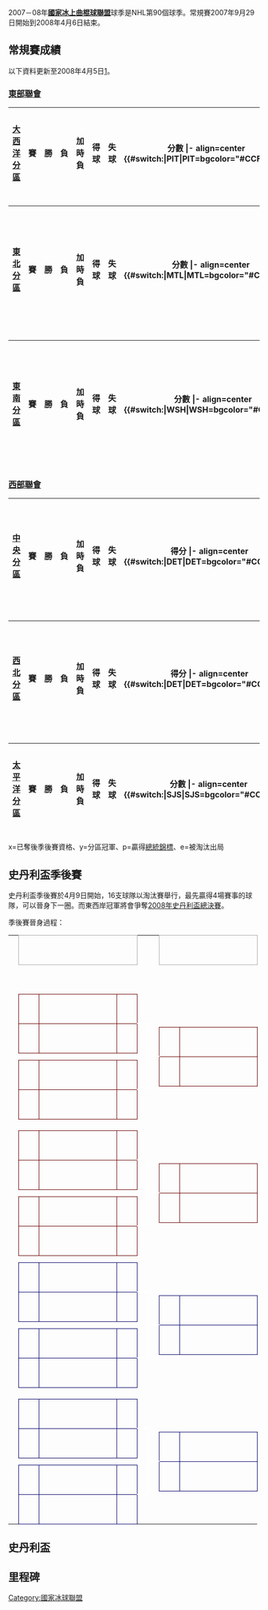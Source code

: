 2007－08年'''[[國家冰上曲棍球聯盟|國家冰上曲棍球聯盟]]'''球季是NHL第90個球季。常規賽2007年9月29日開始到2008年4月6日結束。

== 常規賽成績 ==

以下資料更新至2008年4月5日[http://www.nhl.com/nhl/app?service=page&page=StandingsPage&type=CON]{{dead link|date=2018年2月 |bot=InternetArchiveBot |fix-attempted=yes }}。

=== [[東部聯會|東部聯會]] ===
{| class="wikitable"
! width="40%" | [[大西洋分區|大西洋分區]]
! width="5%" | 賽
! width="5%" | 勝
! width="5%" | 負
! width="5%" | 加時負
! width="7.5%" | 得球
! width="7.5%" | 失球
! width="7.5%" | 分數
|- align=center {{#switch:{{{team}}}|PIT|PIT=bgcolor="#CCFFCC"}}
|align=left| y-[[匹茲堡企鵝|匹茲堡企鵝]] || 82 || 47 || 27 || 8 || 247 || 216 || 102
|- align=center {{#switch:{{{team}}}|NJD|NJD=bgcolor="#CCFFCC"}}
|align=left| x-[[新澤西魔鬼|新澤西魔鬼]] || 82 || 46 || 29 || 7 || 206 || 197 || 99
|- align=center {{#switch:{{{team}}}|NYR|NYR=bgcolor="#CCFFCC"}}
|align=left| x-[[紐約遊騎兵|紐約遊騎兵]] || 82 || 42 || 27 || 13 || 213 || 199 || 97
|- align=center {{#switch:{{{team}}}|PHI|PHI=bgcolor="#CCFFCC"}}
|align=left| x-[[費城飛人|費城飛人]] || 82 || 42 || 29 || 11 || 248 || 233 || 95
|- align=center {{#switch:{{{team}}}|NYI|NYI=bgcolor="#CCFFCC"}}
|align=left| e-[[紐約島人|紐約島人]] || 82 || 35 || 38 || 9 || 194 || 243 || 79
|}

{| class="wikitable"
! width="40%" | [[東北分區|東北分區]]
! width="5%" | 賽
! width="5%" | 勝
! width="5%" | 負
! width="5%" | 加時負
! width="7.5%" | 得球
! width="7.5%" | 失球
! width="7.5%" | 分數
|- align=center {{#switch:{{{team}}}|MTL|MTL=bgcolor="#CCFFCC"}}
|align=left| y-[[蒙特利爾加拿大人|蒙特利爾加拿大人]] || 82 || 47 || 25 || 10 || 262 || 222 || 104
|- align=center {{#switch:{{{team}}}|OTT|OTT=bgcolor="#CCFFCC"}}
|align=left| x-[[渥太華參議員|渥太華參議員]] || 82 || 43 || 31 || 8 || 261 || 247 || 94
|- align=center {{#switch:{{{team}}}|BOS|BOS=bgcolor="#CCFFCC"}}
|align=left| x-[[波士頓棕熊|波士頓棕熊]] || 82 || 41 || 29 || 12 || 212 || 222 || 94
|- align=center {{#switch:{{{team}}}|BUF|BUF=bgcolor="#CCFFCC"}}
|align=left| e-[[水牛城軍刀|水牛城軍刀]] || 82 || 39 || 31 || 12 || 255 || 242 || 90
|- align=center {{#switch:{{{team}}}|TOR|TOR=bgcolor="#CCFFCC"}}
|align=left| e-[[多倫多楓葉|多倫多楓葉]] || 82 || 36 || 35 || 11 || 231 || 260 || 83
|}

{| class="wikitable"
! width="40%" | [[東南分區|東南分區]]
! width="5%" | 賽
! width="5%" | 勝
! width="5%" | 負
! width="5%" | 加時負
! width="7.5%" | 得球
! width="7.5%" | 失球
! width="7.5%" | 分數
|- align=center {{#switch:{{{team}}}|WSH|WSH=bgcolor="#CCFFCC"}}
|align=left| y-[[華盛頓首都|華盛頓首都]] || 82 || 43 || 31 || 8 || 242 || 231 || 94
|- align=center {{#switch:{{{team}}}|CAR|CAR=bgcolor="#CCFFCC"}}
|align=left| e-[[卡羅來納颶風|卡羅來納颶風]] || 82 || 43 || 33 || 6 || 252 || 249 || 92
|- align=center {{#switch:{{{team}}}|FLA|FLA=bgcolor="#CCFFCC"}}
|align=left| e-[[佛羅里達美洲豹隊|佛羅里達美洲豹隊]] || 82 || 38 || 35 || 9 || 216 || 226 || 85
|- align=center {{#switch:{{{team}}}|ATL|ATL=bgcolor="#CCFFCC"}}
|align=left| e-[[亞特蘭大鶇鳥隊|亞特蘭大鶇鳥隊]] || 82 || 34 || 40 || 8 || 216 || 272 || 76
|- align=center {{#switch:{{{team}}}|TBL|TBL=bgcolor="#CCFFCC"}}
|align=left| e-[[坦帕灣閃電|坦帕灣閃電]] || 82 || 31 || 42 || 9 || 223 || 267 || 71
|}

=== [[西部聯會|西部聯會]] ===
{| class="wikitable"
! width="40%" | [[中央分區|中央分區]]
! width="5%" | 賽
! width="5%" | 勝
! width="5%" | 負
! width="5%" | 加時負
! width="7.5%" | 得球
! width="7.5%" | 失球
! width="7.5%" | 得分
|- align=center {{#switch:{{{team}}}|DET|DET=bgcolor="#CCFFCC"}}
|align=left| p-[[底特律紅翼|底特律紅翼]] || 82 || 54 || 21 || 7 || 257 || 184 || 115
|- align=center {{#switch:{{{team}}}|NSH|NSH=bgcolor="#CCFFCC"}}
|align=left| x-[[納什維爾掠奪者|納什維爾掠奪者]] || 82 || 41 || 32 || 9 || 230 || 229 || 91
|- align=center {{#switch:{{{team}}}|CHI|CHI=bgcolor="#CCFFCC"}}
|align=left| e-[[芝加哥黑鷹|芝加哥黑鷹]] || 82 || 40 || 34 || 8 || 239 || 235 || 88
|- align=center {{#switch:{{{team}}}|CBJ|CBJ=bgcolor="#CCFFCC"}}
|align=left| e-[[哥倫布藍衣|哥倫布藍衣]] || 82 || 34 || 36 || 12 || 193 || 218 || 80
|- align=center {{#switch:{{{team}}}|STL|STL=bgcolor="#CCFFCC"}}
|align=left| e-[[聖路易斯藍調|聖路易斯藍調]] || 82 || 33 || 36 || 13 || 205 || 237 || 79
|}

{| class="wikitable"
! width="40%" | [[西北分區|西北分區]]
! width="5%" | 賽
! width="5%" | 勝
! width="5%" | 負
! width="5%" | 加時負
! width="7.5%" | 得球
! width="7.5%" | 失球
! width="7.5%" | 得分
|- align=center {{#switch:{{{team}}}|DET|DET=bgcolor="#CCFFCC"}}
|align=left| y-[[明尼蘇達荒野|明尼蘇達荒野]] || 82 || 44 || 28 || 10 || 223 || 218 || 98
|- align=center {{#switch:{{{team}}}|CBJ|CBJ=bgcolor="#CCFFCC"}}
|align=left| x-[[科羅拉多雪崩|科羅拉多雪崩]]|| 82 || 44 || 31 || 7 || 231 || 219 || 95
|- align=center {{#switch:{{{team}}}|CHI|CHI=bgcolor="#CCFFCC"}}
|align=left| x-[[卡爾加里火焰隊|卡爾加里火焰隊]] || 82 || 42 || 30 || 10 || 229 || 226 || 94
|- align=center {{#switch:{{{team}}}|NSH|NSH=bgcolor="#CCFFCC"}}
|align=left| e-[[愛民頓油人|愛民頓油人]] || 82 || 41 || 35 || 6 || 235 || 251 || 88
|- align=center {{#switch:{{{team}}}|STL|STL=bgcolor="#CCFFCC"}}
|align=left| e-[[溫哥華加人|溫哥華加人]]  || 82 || 39 || 33 || 10 || 213 || 215 || 88
|}

{| class="wikitable"
! width="40%" | [[太平洋分區|太平洋分區]]
! width="5%" | 賽
! width="5%" | 勝
! width="5%" | 負
! width="5%" | 加時負
! width="7.5%" | 得球
! width="7.5%" | 失球
! width="7.5%" | 分數
|- align=center {{#switch:{{{team}}}|SJS|SJS=bgcolor="#CCFFCC"}}
|align=left| x-[[聖荷西鯊魚|聖荷西鯊魚]] || 82 || 49 || 23 || 10 || 222 || 193 || 108
|- align=center {{#switch:{{{team}}}|ANA|ANA=bgcolor="#CCFFCC"}}
|align=left| x-[[安那翰鴨|安那翰鴨]] || 82 || 47 || 27 || 8 || 205 || 191 || 100
|- align=center {{#switch:{{{team}}}|DAL|DAL=bgcolor="#CCFFCC"}}
|align=left| x-[[達拉斯星|達拉斯星]] || 82 || 45 || 30 || 7 || 242 || 207 || 95
|- align=center {{#switch:{{{team}}}|PHX|PHX=bgcolor="#CCFFCC"}}
|align=left| e-[[鳳凰城土狼|鳳凰城土狼]] || 82 || 38 || 37 || 7 || 214 || 231 || 82
|- align=center {{#switch:{{{team}}}|LAK|LAK=bgcolor="#CCFFCC"}}
|align=left| e-[[洛杉磯國王|洛杉磯國王]] || 82 || 32 || 43 || 7 || 231 || 266 || 71
|}

x=已奪後季後賽資格、y=分區冠軍、p=贏得[[總統錦標|總統錦標]]、e=被淘汰出局

== 史丹利盃季後賽 ==
史丹利盃季後賽於4月9日開始，16支球隊以淘汰賽舉行，最先贏得4場賽事的球隊，可以晉身下一圈。而東西岸冠軍將會爭奪[[2008年史丹利盃總決賽|2008年史丹利盃總決賽]]。

季後賽晉身過程：

{| border=0 cellpadding=0 cellspacing=0 style="font-size: 90%; margin:1em 2em 1em 1em;"
|  
| align="center" colspan="3" style="border:1px solid #aaa;" bgcolor=#f2f2f2|{{{RD1|分區半準決賽}}}
| colspan="2" |
| align="center" colspan="3" style="border:1px solid #aaa;" bgcolor=#f2f2f2|{{{RD2|分區準決賽}}}
| colspan="2" |
| align="center" colspan="3" style="border:1px solid #aaa;" bgcolor=#f2f2f2|{{{RD3|分區決賽}}}
| colspan="2" |
| align="center" colspan="3" style="border:1px solid #aaa;" bgcolor=#f2f2f2|{{{RD4|史丹利盃決賽}}}

|-
| width=1| 
| width=25| 
| width=140| 
| width=25| 
| width=5| 
| width=5| 
| width=25| 
| width=140| 
| width=25| 
| width=5| 
| width=5| 
| width=25| 
| width=140| 
| width=25| 
| width=5| 
| width=5| 
| width=25| 
| width=140| 
| width=25| 

|-
| height="7"|
| align=center bgcolor="#8b0000" style="border:1px solid #600;"| <font color="#ffffff">{{{RD1-seed01|'''1'''}}}</font>
| style="border:1px solid #600;" bgcolor="#ffaeb9"|  {{{RD1-team01|'''[[蒙特利爾加拿大人|蒙特利爾加拿大人]]'''}}}
| align=center style="border:1px solid #600;" bgcolor=#ffaeb9| {{{RD1-score01|'''4'''}}}
| align=center style="border-width:0 0 2px 0; border-style:solid;border-color:white;"| 

|-
| height="7"|
| rowspan="2" align=center bgcolor="#8b0000" style="border:1px solid #600;"| <font color="#ffffff">{{{RD1-seed02|8}}}</font>
| rowspan="2" style="border:1px solid #600;" bgcolor="#ffaeb9"|  {{{RD1-team02|[[波士頓棕熊|波士頓棕熊]]}}}
| rowspan="2" align=center style="border:1px solid #600;" bgcolor="#ffaeb9"| {{{RD1-score02|1}}}
| rowspan="6" align=center style="border-width:2px 2px 2px 0; border-style:solid;border-color:white;"| 

|-
| height="7"|
| rowspan="2" align=center style="border-width:0 0 2px 0; border-style:solid;border-color:white;"| 
| rowspan="2" align=center bgcolor="#8b0000" style="border:1px solid #600;"| <font color="#ffffff">{{{RD2-seed01|1}}}</font>
| rowspan="2" style="border:1px solid #600;" bgcolor="#ffaeb9"|  {{{RD2-team01|蒙特利爾加拿大人}}}
| rowspan="2" align=center style="border:1px solid #600;" bgcolor="#ffaeb9"| {{{RD2-score01|1}}}
| rowspan="2" align=center style="border-width:0 0 2px 0; border-style:solid;border-color:black;"| 

|-
| height="7"|
| rowspan="2" colspan="3"|

|-
| height="7"|
| rowspan="2" align=center style="border-width:2px 0 0 0; border-style:solid;border-color:white;"| 
| rowspan="2" align=center bgcolor="#8b0000" style="border:1px solid #600;"| <font color="#ffffff">{{{RD2-seed02|'''6'''}}}</font>
| rowspan="2" style="border:1px solid #600;" bgcolor="#ffaeb9"|  {{{RD2-team02|'''費城飛人'''}}}
| rowspan="2" align=center style="border:1px solid #600;" bgcolor="#ffaeb9"| {{{RD2-score02|'''4'''}}}
| rowspan="12" align=center style="border-width:2px 2px 2px 0; border-style:solid;border-color:black;"| 

|-
| height="7"|
| rowspan="2" align=center bgcolor="#8b0000" style="border:1px solid #600;"| <font color="#ffffff">{{{RD1-seed03|'''2'''}}}</font>
| rowspan="2" style="border:1px solid #600;" bgcolor="#ffaeb9"|  {{{RD1-team03|'''[[匹茲堡企鵝|匹茲堡企鵝]]'''}}}
| rowspan="2" align=center style="border:1px solid #600;" bgcolor="#ffaeb9"| {{{RD1-score03|'''4'''}}}

|-
| height="7"|

|-
| height="7"|
| rowspan="2" align=center bgcolor="#8b0000" style="border:1px solid #600;"| <font color="#ffffff">{{{RD1-seed04|7}}}</font>
| rowspan="2" style="border:1px solid #600;" bgcolor="#ffaeb9"|  {{{RD1-team04|[[渥太華參議員|渥太華參議員]]}}}
| rowspan="2" align=center style="border:1px solid #600;" bgcolor="#ffaeb9"| {{{RD1-score04|0}}}
| rowspan="2" align=center style="border-width:2px 0 0 0; border-style:solid;border-color:white;"| 

|-
| height="7"|
| colspan="5"|
| rowspan="2" align=center style="border-width:0 0 2px 0; border-style:solid;border-color:black;"| 
| rowspan="2" align=center bgcolor="#8b0000" style="border:1px solid #600;"| <font color="#ffffff">{{{RD3-seed01|6}}}</font>
| rowspan="2" style="border:1px solid #600;" bgcolor="#ffaeb9"|  {{{RD3-team01|費城飛人}}}
| rowspan="2" align=center style="border:1px solid #600;" bgcolor="#ffaeb9"| {{{RD3-score01|1}}}
| rowspan="2" align=center style="border-width:0 0 2px 0; border-style:solid;border-color:black;"| 

|-
| height="7"|
| rowspan="2" colspan="8" align="center"|{{{group1|東區聯盟}}}

|-
| height="7"|
| rowspan="2" align=center style="border-width:2px 0 0 0; border-style:solid;border-color:black;"| 
| rowspan="2" align=center bgcolor="#8b0000" style="border:1px solid #600;"| <font color="#ffffff">{{{RD3-seed02|'''2'''}}}</font>
| rowspan="2" style="border:1px solid #600;" bgcolor="#ffaeb9"|  {{{RD3-team02|'''匹茲堡企鵝'''}}}
| rowspan="2" align=center style="border:1px solid #600;" bgcolor="#ffaeb9"| {{{RD3-score02|'''4'''}}}
| rowspan="24" align=center style="border-width:2px 2px 2px 0; border-style:solid;border-color:black;"| 

|-
| height="7"|
| rowspan="2" align=center bgcolor="#8b0000" style="border:1px solid #600;"| <font color="#ffffff">{{{RD1-seed05|3}}}</font>
| rowspan="2" style="border:1px solid #600;" bgcolor="#ffaeb9"|  {{{RD1-team05|[[華盛頓首都|華盛頓首都]]}}}
| rowspan="2" align=center style="border:1px solid #600;" bgcolor="#ffaeb9"| {{{RD1-score05|3}}}
| rowspan="2" align=center style="border-width:0 0 2px 0; border-style:solid;border-color:white;"| 

|-
| height="7"|

|-
| height="7"|
| rowspan="2" align=center bgcolor="#8b0000" style="border:1px solid #600;"| <font color="#ffffff">{{{RD1-seed06|'''6'''}}}</font>
| rowspan="2" style="border:1px solid #600;" bgcolor="#ffaeb9"|  {{{RD1-team06|'''[[費城飛人|費城飛人]]'''}}}
| rowspan="2" align=center style="border:1px solid #600;" bgcolor="#ffaeb9"| {{{RD1-score06|'''4'''}}}
| rowspan="6" align=center style="border-width:2px 2px 2px 0; border-style:solid;border-color:white;"| 

|-
| height="7"|
| rowspan="2" align=center style="border-width:0 0 2px 0; border-style:solid;border-color:white;"| 
| rowspan="2" align=center bgcolor="#8b0000" style="border:1px solid #600;"| <font color="#ffffff">{{{RD2-seed03|'''2'''}}}</font>
| rowspan="2" style="border:1px solid #600;" bgcolor="#ffaeb9"|  {{{RD2-team03|'''匹茲堡企鵝'''}}}
| rowspan="2" align=center style="border:1px solid #600;" bgcolor="#ffaeb9"| {{{RD2-score03|'''4'''}}}

|-
| height="7"|
| rowspan="2" colspan="3"|

|-
| height="7"|
| rowspan="2" align=center style="border-width:2px 0 0 0; border-style:solid;border-color:white;"| 
| rowspan="2" align=center bgcolor="#8b0000" style="border:1px solid #600;"| <font color="#ffffff">{{{RD2-seed04|5}}}</font>
| rowspan="2" style="border:1px solid #600;" bgcolor="#ffaeb9"|  {{{RD2-team04|紐約遊騎兵}}}
| rowspan="2" align=center style="border:1px solid #600;" bgcolor="#ffaeb9"| {{{RD2-score04|1}}}
| rowspan="12" align=center style="border-width:2px 0 2px 0; border-style:solid;border-color:black;"| 

|-
| height="7"|
| rowspan="2" align=center bgcolor="#8b0000" style="border:1px solid #600;"| <font color="#ffffff">{{{RD1-seed07|4}}}</font>
| rowspan="2" style="border:1px solid #600;" bgcolor="#ffaeb9"|  {{{RD1-team07|[[新澤西魔鬼|新澤西魔鬼]]}}}
| rowspan="2" align=center style="border:1px solid #600;" bgcolor="#ffaeb9"| {{{RD1-score07|1}}}

|-
| height="7"|

|-
| height="7"|
| rowspan="2" align=center bgcolor="#8b0000" style="border:1px solid #600;"| <font color="#ffffff">{{{RD1-seed08|'''5'''}}}</font>
| rowspan="2" style="border:1px solid #600;" bgcolor="#ffaeb9"|  {{{RD1-team08|'''[[紐約遊騎兵|紐約遊騎兵]]'''}}}
| rowspan="2" align=center style="border:1px solid #600;" bgcolor="#ffaeb9"| {{{RD1-score08|'''4'''}}}
| rowspan="2" align=center style="border-width:2px 0 0 0; border-style:solid;border-color:white;"| 

|-
| height="7"|
| colspan="10"|
| rowspan="2" align=center style="border-width:0 0 2px 0; border-style:solid;border-color:black;"| 
| rowspan="2" align=center bgcolor="{{{RD4-seed01-bgcolor1|#8b0000}}}" style="border:1px solid {{{RD4-seed01-border-color|#600}}};"| <font color="#ffffff">{{{RD4-seed01|E2}}}</font>
| rowspan="2" style="border:1px solid {{{RD4-seed01-border-color|#600}}};" bgcolor="{{{RD4-seed01-bgcolor2|#ffaeb9}}}"|  {{{RD4-team01|匹茲堡企鵝}}}
| rowspan="2" align=center style="border:1px solid {{{RD4-seed01-border-color|#600}}};" bgcolor="{{{RD4-seed01-bgcolor2|#ffaeb9}}}"| {{{RD4-score01|2}}}

|-
| rowspan="2"|
| height="7" |
| rowspan="2" colspan="13"|

|-
| height="7"|
| rowspan="2" align=center style="border-width:2px 0 0 0; border-style:solid;border-color:black;"| 
| rowspan="2" align=center bgcolor="{{{RD4-seed02-bgcolor1|#00008b}}}" style="border:1px solid {{{RD4-seed02-border-color|#006}}};"| <font color="#ffffff">{{{RD4-seed02|W1}}}</font>
| rowspan="2" style="border:1px solid {{{RD4-seed02-border-color|#006}}};" bgcolor="{{{RD4-seed02-bgcolor2|#87cefa}}}"|  {{{RD4-team02|'''底特律紅翼'''}}}
| rowspan="2" align=center style="border:1px solid {{{RD4-seed02-border-color|#006}}};" bgcolor="{{{RD4-seed02-bgcolor2|#87cefa}}}"| {{{RD4-score02|'''4'''}}}

|-
| height="7"|
| rowspan="2" align=center bgcolor="#00008b" style="border:1px solid #006;"| <font color="#ffffff">{{{RD1-seed09|'''1'''}}}</font>
| rowspan="2" style="border:1px solid #006;" bgcolor="#87cefa"|  {{{RD1-team09|'''[[底特律紅翼|底特律紅翼]]'''}}}
| rowspan="2" align=center style="border:1px solid #006;" bgcolor="#87cefa"| {{{RD1-score09|'''4'''}}}
| rowspan="2" align=center style="border-width:0 0 2px 0; border-style:solid;border-color:white;"| 

|-
| height="7"|

|-
| height="7"|
| rowspan="2" align=center bgcolor="#00008b" style="border:1px solid #006;"| <font color="#ffffff">{{{RD1-seed10|8}}}</font>
| rowspan="2" style="border:1px solid #006;" bgcolor="#87cefa"|  {{{RD1-team10|[[納什維爾掠奪者|納什維爾掠奪者]]}}}
| rowspan="2" align=center style="border:1px solid #006;" bgcolor="#87cefa"| {{{RD1-score10|1}}}
| rowspan="6" align=center style="border-width:2px 2px 2px 0; border-style:solid;border-color:white;"| 

|-
| height="7"|
| rowspan="2" align=center style="border-width:0 0 2px 0; border-style:solid;border-color:white;"| 
| rowspan="2" align=center bgcolor="#00008b" style="border:1px solid #006;"| <font color="#ffffff">{{{RD2-seed05|'''1'''}}}</font>
| rowspan="2" style="border:1px solid #006;" bgcolor="#87cefa"|  {{{RD2-team05|'''底特律紅翼'''}}}
| rowspan="2" align=center style="border:1px solid #006;" bgcolor="#87cefa"| {{{RD2-score05|'''4'''}}}

|-
| height="7"|
| rowspan="2" colspan="3"|

|-
| height="7"|
| rowspan="2" align=center style="border-width:2px 0 0 0; border-style:solid;border-color:white;"| 
| rowspan="2" align=center bgcolor="#00008b" style="border:1px solid #006;"| <font color="#ffffff">{{{RD2-seed06|6}}}</font>
| rowspan="2" style="border:1px solid #006;" bgcolor="#87cefa"|  {{{RD2-team06|科羅拉多雪崩}}}
| rowspan="2" align=center style="border:1px solid #006;" bgcolor="#87cefa"| {{{RD2-score06|0}}}
| rowspan="12" align=center style="border-width:2px 2px 2px 0; border-style:solid;border-color:black;"| 

|-
| height="7"|
| rowspan="2" align=center bgcolor="#00008b" style="border:1px solid #006;"| <font color="#ffffff">{{{RD1-seed11|'''2'''}}}</font>
| rowspan="2" style="border:1px solid #006;" bgcolor="#87cefa"|  {{{RD1-team11|'''[[聖荷西鯊魚|聖荷西鯊魚]]'''}}}
| rowspan="2" align=center style="border:1px solid #006;" bgcolor="#87cefa"| {{{RD1-score11|'''4'''}}}

|-
| height="7"|

|-
| height="7"|
| rowspan="2" align=center bgcolor="#00008b" style="border:1px solid #006;"| <font color="#ffffff">{{{RD1-seed12|7}}}</font>
| rowspan="2" style="border:1px solid #006;" bgcolor="#87cefa"|  {{{RD1-team12|[[卡爾加里火焰隊|卡爾加里火焰隊]]}}}
| rowspan="2" align=center style="border:1px solid #006;" bgcolor="#87cefa"| {{{RD1-score12|3}}}
| rowspan="2" align=center style="border-width:2px 0 0 0; border-style:solid;border-color:white;"| 

|-
| height="7"|
| colspan="5"|
| rowspan="2" align=center style="border-width:0 0 2px 0; border-style:solid;border-color:black;"| 
| rowspan="2" align=center bgcolor="#00008b" style="border:1px solid #006;"| <font color="#ffffff">{{{RD3-seed03|'''1'''}}}</font>
| rowspan="2" style="border:1px solid #006;" bgcolor="#87cefa"|  {{{RD3-team03|'''底特律紅翼'''}}}
| rowspan="2" align=center style="border:1px solid #006;" bgcolor="#87cefa"| {{{RD3-score03|'''4'''}}}

|-
| height="7"|
| rowspan="2" colspan="8" align="center"|{{{group2|西部聯盟}}}

|-
| height="7"|
| rowspan="2" align=center style="border-width:2px 0 0 0; border-style:solid;border-color:black;"| 
| rowspan="2" align=center bgcolor="#00008b" style="border:1px solid #006;"| <font color="#ffffff">{{{RD3-seed04|5}}}</font>
| rowspan="2" style="border:1px solid #006;" bgcolor="#87cefa"|  {{{RD3-team04|達拉斯星}}}
| rowspan="2" align=center style="border:1px solid #006;" bgcolor="#87cefa"| {{{RD3-score04|2}}}
| rowspan="2" align=center style="border-width:2px 0 0 0; border-style:solid;border-color:black;"| 

|-
| height="7"|
| rowspan="2" align=center bgcolor="#00008b" style="border:1px solid #006;"| <font color="#ffffff">{{{RD1-seed13|3}}}</font>
| rowspan="2" style="border:1px solid #006;" bgcolor="#87cefa"|  {{{RD1-team13|[[明尼蘇達荒野|明尼蘇達荒野]]}}}
| rowspan="2" align=center style="border:1px solid #006;" bgcolor="#87cefa"| {{{RD1-score13|2}}}
| rowspan="2" align=center style="border-width:0 0 2px 0; border-style:solid;border-color:white;"| 

|-
| height="7"|

|-
| height="7"|
| rowspan="2" align=center bgcolor="#00008b" style="border:1px solid #006;"| <font color="#ffffff">{{{RD1-seed14|'''6'''}}}</font>
| rowspan="2" style="border:1px solid #006;" bgcolor="#87cefa"|  {{{RD1-team14|'''[[科羅拉多雪崩|科羅拉多雪崩]]'''}}}
| rowspan="2" align=center style="border:1px solid #006;" bgcolor="#87cefa"| {{{RD1-score14|'''4'''}}}
| rowspan="6" align=center style="border-width:2px 2px 2px 0; border-style:solid;border-color:white;"| 

|-
| height="7"|
| rowspan="2" align=center style="border-width:0 0 2px 0; border-style:solid;border-color:white;"| 
| rowspan="2" align=center bgcolor="#00008b" style="border:1px solid #006;"| <font color="#ffffff">{{{RD2-seed07|2}}}</font>
| rowspan="2" style="border:1px solid #006;" bgcolor="#87cefa"|  {{{RD2-team07|聖荷西鯊魚}}}
| rowspan="2" align=center style="border:1px solid #006;" bgcolor="#87cefa"| {{{RD2-score07|2}}}

|-
| height="7"|
| rowspan="2" colspan="3"|

|-
| height="7"|
| rowspan="2" align=center style="border-width:2px 0 0 0; border-style:solid;border-color:white;"| 
| rowspan="2" align=center bgcolor="#00008b" style="border:1px solid #006;"| <font color="#ffffff">{{{RD2-seed08|'''5'''}}}</font>
| rowspan="2" style="border:1px solid #006;" bgcolor="#87cefa"|  {{{RD2-team08|'''達拉斯星'''}}}
| rowspan="2" align=center style="border:1px solid #006;" bgcolor="#87cefa"| {{{RD2-score08|'''4'''}}}
| rowspan="2" align=center style="border-width:2px 0 0 0; border-style:solid;border-color:black;"| 

|-
| height="7"|
| rowspan="2" align=center bgcolor="#00008b" style="border:1px solid #006;"| <font color="#ffffff">{{{RD1-seed15|4}}}</font>
| rowspan="2" style="border:1px solid #006;" bgcolor="#87cefa"|  {{{RD1-team15|[[安那翰鴨|安那翰鴨]]}}}
| rowspan="2" align=center style="border:1px solid #006;" bgcolor="#87cefa"| {{{RD1-score15|2}}}

|-
| height="7"|

|-
| height="7"|
| align=center bgcolor="#00008b" style="border:1px solid #006;"| <font color="#ffffff">{{{RD1-seed16|5}}}</font>
| style="border:1px solid #006;" bgcolor="#87cefa"|  {{{RD1-team16|'''[[達拉斯星|達拉斯星]]'''}}}
| align=center style="border:1px solid #006;" bgcolor="#87cefa"| {{{RD1-score16|'''4'''}}}
| align=center style="border-width:2px 0 0 0; border-style:solid;border-color:white;"| 
|}<noinclude>

== 史丹利盃 ==
{{main|2008年史丹利盃總決賽}}

== 里程碑 ==

[[Category:國家冰球聯盟|Category:國家冰球聯盟]]